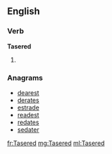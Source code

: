==English==

===Verb===
'''Tasered'''

# {{past of|Taser}}

===Anagrams===
* [[dearest#English|dearest]]
* [[derates#English|derates]]
* [[estrade#English|estrade]]
* [[readest#English|readest]]
* [[redates#English|redates]]
* [[sedater#English|sedater]]

[[fr:Tasered]]
[[mg:Tasered]]
[[ml:Tasered]]